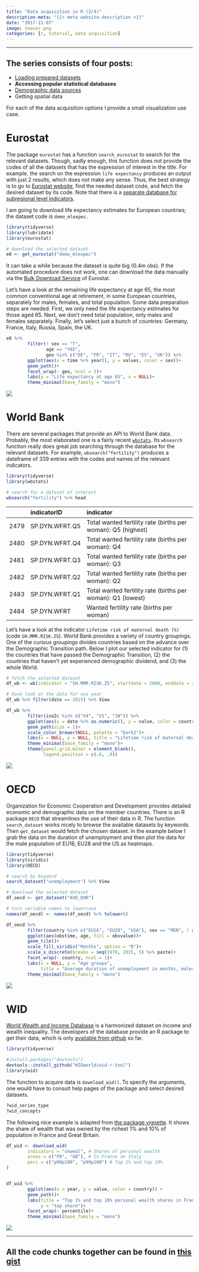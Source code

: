 ```yaml
---
title: "Data acquisition in R (2/4)"
description-meta: "{{< meta website.description >}}"
date: "2017-11-07"
image: teaser.png
categories: [r, tutorial, data acquisition]
---
```


***

::: {.callout-note}
# The series consists of four posts:
 - [Loading prepared datasets][one]  
 - **Accessing popular statistical databases**  
 - [Demographic data sources][three]  
 - Getting spatial data  
:::

For each of the data acquisition options I provide a small visualization use case.

# Eurostat

The package `eurostat` has a function `search_eurostat` to search for the relevant datasets. Though, sadly enough, this function does not provide the codes of all the datasets that has the expression of interest in the title. For example, the search on the expression `life expectancy` produces an output with just 2 results, which does not make any sense. Thus, the best strategy is to go to [Eurostat website][estat], find the needed dataset code, and fetch the desired dataset by its code. Note that there is a [separate database for subregional level indicators][esreg]. 

I am going to download life expectancy estimates for European countries; the dataset code is `demo_mlexpec`. 

```r
library(tidyverse) 
library(lubridate)
library(eurostat) 

# download the selected dataset
e0 <- get_eurostat("demo_mlexpec")
```

It can take a while because the dataset is quite big (0.4m obs). If the automated procedure does not work, one can download the data manually via the [Bulk Download Service][bulk] of Eurostat.  

Let's have a look at the remaining life expectancy at age 65, the most common conventional age at retirement, in some European countries, separately for males, females, and total population. Some data preparation steps are needed. First, we only need the life expectancy  estimates for those aged 65. Next, we don't need total population, only males and females separately. Finally, let's select just a bunch of countries: Germany, France, Italy, Russia, Spain, the UK.  

```r
e0 %>% 
        filter(! sex == "T",
               age == "Y65", 
               geo %in% c("DE", "FR", "IT", "RU", "ES", "UK")) %>% 
        ggplot(aes(x = time %>% year(), y = values, color = sex))+
        geom_path()+
        facet_wrap(~ geo, ncol = 3)+
        labs(y = "Life expectancy at age 65", x = NULL)+
        theme_minimal(base_family = "mono")
```

![](eurostat.png)


# World Bank

There are several packages that provide an API to World Bank data. Probably, the most elaborated one is a fairly recent [`wbstats`][wbstats]. Its `wbsearch` function really does great job searching through the database for the relevant datasets. For example, `wbsearch("fertility")` produces a dataframe of 339 entries with the codes and names of the relevant indicators. 

```r
library(tidyverse) 
library(wbstats)

# search for a dataset of interest
wbsearch("fertility") %>% head
```


|     |indicatorID    |indicator                                                    |
|:----|:--------------|:------------------------------------------------------------|
|2479 |SP.DYN.WFRT.Q5 |Total wanted fertility rate (births per woman): Q5 (highest) |
|2480 |SP.DYN.WFRT.Q4 |Total wanted fertility rate (births per woman): Q4           |
|2481 |SP.DYN.WFRT.Q3 |Total wanted fertility rate (births per woman): Q3           |
|2482 |SP.DYN.WFRT.Q2 |Total wanted fertility rate (births per woman): Q2           |
|2483 |SP.DYN.WFRT.Q1 |Total wanted fertility rate (births per woman): Q1 (lowest)  |
|2484 |SP.DYN.WFRT    |Wanted fertility rate (births per woman)                     |


Let's have a look at the indicator `Lifetime risk of maternal death (%)` (code `SH.MMR.RISK.ZS`). World Bank provides a variety of country groupings. One of the curious groupings divides countries based on the advance over the Demographic Transition path. Below I plot our selected indicator for (1) the countries that have passed the Demographic Transition, (2) the countries that haven't yet experienced demographic dividend, and (3) the whole World. 

```r
# fetch the selected dataset
df_wb <- wb(indicator = "SH.MMR.RISK.ZS", startdate = 2000, enddate = 2015)

# have look at the data for one year
df_wb %>% filter(date == 2015) %>% View

df_wb %>% 
        filter(iso2c %in% c("V4", "V1", "1W")) %>% 
        ggplot(aes(x = date %>% as.numeric(), y = value, color = country))+
        geom_path(size = 1)+
        scale_color_brewer(NULL, palette = "Dark2")+
        labs(x = NULL, y = NULL, title = "Lifetime risk of maternal death (%)")+
        theme_minimal(base_family = "mono")+
        theme(panel.grid.minor = element_blank(),
              legend.position = c(.8, .9))

```

![](worldbank.png)

# OECD

Organization for Economic Cooperation and Development provides detailed economic and demographic data on the member countries. There is an R package `OECD` that streamlines the use of their data in R. The function `search_dataset` works nicely to browse the available datasets by keywords. Then `get_dataset` would fetch the chosen dataset. In the example below I grab the data on the duration of unemployment and then plot the data for the male population of EU16, EU28 and the US as heatmaps.


```r
library(tidyverse) 
library(viridis)
library(OECD)

# search by keyword
search_dataset("unemployment") %>% View

# download the selected dataset
df_oecd <- get_dataset("AVD_DUR")

# turn variable names to lowercase
names(df_oecd) <- names(df_oecd) %>% tolower()

df_oecd %>% 
        filter(country %in% c("EU16", "EU28", "USA"), sex == "MEN", ! age == "1524") %>% 
        ggplot(aes(obstime, age, fill = obsvalue))+
        geom_tile()+
        scale_fill_viridis("Months", option = "B")+
        scale_x_discrete(breaks = seq(1970, 2015, 5) %>% paste)+
        facet_wrap(~ country, ncol = 1)+
        labs(x = NULL, y = "Age groups", 
             title = "Average duration of unemployment in months, males")+
        theme_minimal(base_family = "mono")
```

![](oecd.png)


# WID

[World Wealth and Income Database][wid] is a harmonized dataset on income and wealth inequality. The developers of the database provide an R package to get their data, which is only [available from github][widr] so far. 

```r
library(tidyverse) 

#install.packages("devtools")
devtools::install_github("WIDworld/wid-r-tool")
library(wid)
```

The function to acquire data is `download_wid()`. To specify the arguments, one would have to consult help pages of the package and select desired datasets.

```r
?wid_series_type
?wid_concepts
```

The following nice example is adapted from [the package vignette][vig]. It shows the share of wealth that was owned by the richest 1% and 10% of population in France and Great Britain.

```r
df_wid <- download_wid(
        indicators = "shweal", # Shares of personal wealth
        areas = c("FR", "GB"), # In France an Italy
        perc = c("p90p100", "p99p100") # Top 1% and top 10%
)


df_wid %>% 
        ggplot(aes(x = year, y = value, color = country)) +
        geom_path()+
        labs(title = "Top 1% and top 10% personal wealth shares in France and Great Britain",
             y = "top share")+
        facet_wrap(~ percentile)+
        theme_minimal(base_family = "mono")

```

![](wid.png)


***

::: {.callout-tip}
# All the code chunks together can be found in [this gist][gist]
:::




[odata]: https://github.com/ropensci/opendata
[one]: https://ikashnitsky.github.io/2017/data-acquisition-one/
[three]: https://ikashnitsky.github.io/2017/data-acquisition-three
[estat]: http://ec.europa.eu/eurostat/data/database
[esreg]: http://ec.europa.eu/eurostat/web/regions/data/database
[bulk]: http://ec.europa.eu/eurostat/estat-navtree-portlet-prod/BulkDownloadListing
[wbstats]: https://cran.r-project.org/web/packages/wbstats/README.html
[wid]: http://wid.world/wid-world/
[widr]: https://github.com/WIDworld/wid-r-tool
[vig]: https://github.com/WIDworld/wid-r-tool/raw/master/inst/doc/wid-demo.pdf
[gist]: https://gist.github.com/ikashnitsky/2362ce308f47ff38c3da556384acd20f
